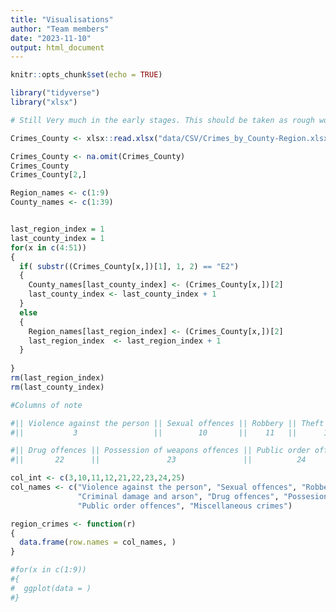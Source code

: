 ```yaml
---
title: "Visualisations"
author: "Team members"
date: "2023-11-10"
output: html_document
---
```


```r
knitr::opts_chunk$set(echo = TRUE)

library("tidyverse")
library("xlsx")
```


```r
# Still Very much in the early stages. This should be taken as rough working.

Crimes_County <- xlsx::read.xlsx("data/CSV/Crimes_by_County-Region.xlsx", sheetIndex = 4)

Crimes_County <- na.omit(Crimes_County)
Crimes_County
Crimes_County[2,]

Region_names <- c(1:9)
County_names <- c(1:39)


last_region_index = 1
last_county_index = 1
for(x in c(4:51))
{
  if( substr((Crimes_County[x,])[1], 1, 2) == "E2")
  {
    County_names[last_county_index] <- (Crimes_County[x,])[2]
    last_county_index <- last_county_index + 1
  } 
  else
  {
    Region_names[last_region_index] <- (Crimes_County[x,])[2]
    last_region_index  <- last_region_index + 1
  }
  
}
rm(last_region_index)
rm(last_county_index)

#Columns of note

#|| Violence against the person || Sexual offences || Robbery || Theft offences || Criminal damage and arson ||
#||           3                 ||        10       ||    11   ||      12        ||            21             ||

#|| Drug offences || Possession of weapons offences || Public order offences || Miscellaneous crimes ||
#||       22      ||               23               ||          24           ||           25         ||

col_int <- c(3,10,11,12,21,22,23,24,25)
col_names <- c("Violence against the person", "Sexual offences", "Robbery", "Theft offences", 
               "Criminal damage and arson", "Drug offences", "Possesion of weapons offences", 
               "Public order offences", "Miscellaneous crimes") 

region_crimes <- function(r)
{
  data.frame(row.names = col_names, )
}

#for(x in c(1:9))
#{
#  ggplot(data = )
#}

```


```r




```
